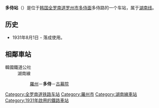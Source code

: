 {{朝鮮半島車站資訊
|公司色 = #0066b3
|文字色 = 
|站名 = 多侍站<br />{{lang|en|Dasi}}
|圖片 =
|pxl = 
|圖片說明 =
|車站編號 = 
|前一站 = [[羅州站|羅州]]
|前一站距離 = 7.4
|後一站距離 = 3.2
|後一站 = [[古幕院站|古幕院]]
|距離 = 208.9
|起點站 = [[大田操车场|大田操车场]]
|所屬路線 = [[湖南线|湖南线]]
|諺文 = 다시역
|朝鮮漢字 = 多侍驛
|文觀部式 =Dasi-yeok 
|馬-賴式 =Tasi-yŏk
|副站名 = 
|停站路線數 = 
|所屬公司 = [[韩国铁道公社|韩国铁道公社]]
|所在地 =[[全罗南道|全罗南道]][[罗州市|罗州市]][[多侍面|多侍面]]多侍路218
|車站構造 = 地面车站
|月台配置 = 2面2线
|啟用年月日 =1931年8月1日
|廢站年月日 = 
|上下車人次 =
|統計年度 =
|轉車 = 
|備註 = 
|全寬備註 = 
}}

'''多侍站'''（{{kor|諺=다시역|漢=多侍驛|羅=Dasi yeok|f=y}}）是位于[[韩国|韩国]][[全罗南道|全罗南道]][[罗州市|罗州市]][[多侍面|多侍面]]多侍路的一个车站，属于[[湖南线|湖南线]]。

== 历史 ==
*1931年8月1日 - 落成使用。

== 相鄰車站 ==
;韓國鐵道公社
:湖南線
::[[羅州站|羅州]]－'''多侍'''－[[古幕院站|古幕院]]

{{湖南线}}
{{无穷花号}}

[[Category:全罗南道铁路车站|Category:全罗南道铁路车站]]
[[Category:羅州市|Category:羅州市]]
[[Category:湖南線車站|Category:湖南線車站]]
[[Category:1931年啟用的鐵路車站|Category:1931年啟用的鐵路車站]]